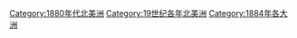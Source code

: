 {{Commons category|1884 in North America}}
{{Year in continent category|1|8|8|4|北美洲|North America}}

[[Category:1880年代北美洲|Category:1880年代北美洲]]
[[Category:19世纪各年北美洲|Category:19世纪各年北美洲]]
[[Category:1884年各大洲|Category:1884年各大洲]]